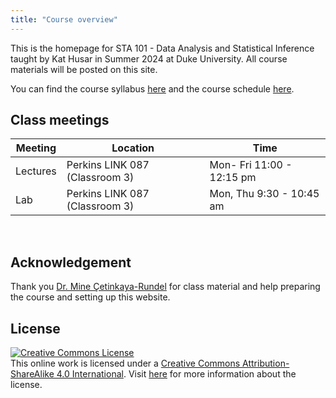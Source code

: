 ```yaml
---
title: "Course overview"
---
```


This is the homepage for STA 101 - Data Analysis and Statistical Inference taught by Kat Husar in Summer 2024 at Duke University. All course materials will be posted on this site.

You can find the course syllabus [here](/course-syllabus.qmd) and the course schedule [here](/).

## Class meetings

| Meeting  | Location                       | Time                      |
|----------|--------------------------------|---------------------------|
| Lectures | Perkins LINK 087 (Classroom 3) | Mon- Fri 11:00 - 12:15 pm |
| Lab      | Perkins LINK 087 (Classroom 3) | Mon, Thu 9:30 - 10:45 am  |

<br>

## **Acknowledgement**

Thank you [Dr. Mine Çetinkaya-Rundel](http://mine-cr.com/) for class material and help preparing the course and setting up this website.

## **License**

[![Creative Commons License](https://licensebuttons.net/l/by-sa/4.0/88x31.png){alt="Creative Commons License"}](https://creativecommons.org/licenses/by-sa/4.0/)\
This online work is licensed under a [Creative Commons Attribution-ShareAlike 4.0 International](https://creativecommons.org/licenses/by-sa/4.0/). Visit [here](https://github.com/dukestatsciintrods/blob/master/LICENSE.md) for more information about the license.
